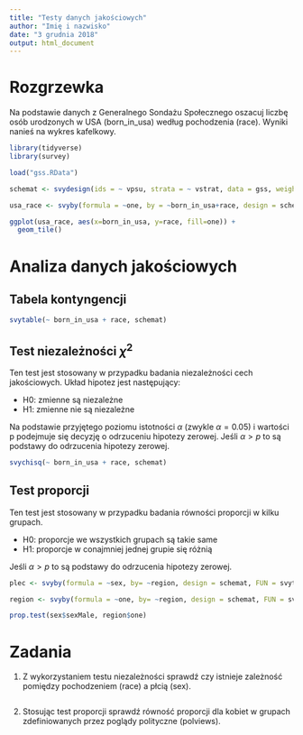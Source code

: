 ```yaml
---
title: "Testy danych jakościowych"
author: "Imię i nazwisko"
date: "3 grudnia 2018"
output: html_document
---
```


# Rozgrzewka

Na podstawie danych z Generalnego Sondażu Społecznego oszacuj liczbę osób urodzonych w USA (born_in_usa) według pochodzenia (race). Wyniki nanieś na wykres kafelkowy.

```r
library(tidyverse)
library(survey)

load("gss.RData")

schemat <- svydesign(ids = ~ vpsu, strata = ~ vstrat, data = gss, weights = ~ wtssall, nest = TRUE)  

usa_race <- svyby(formula = ~one, by = ~born_in_usa+race, design = schemat, FUN = svytotal)

ggplot(usa_race, aes(x=born_in_usa, y=race, fill=one)) + 
  geom_tile()
```

# Analiza danych jakościowych

## Tabela kontyngencji

```r
svytable(~ born_in_usa + race, schemat)
```

## Test niezależności $\chi^2$

Ten test jest stosowany w przypadku badania niezależności cech jakościowych. Układ hipotez jest następujący:

- H0: zmienne są niezależne 
- H1: zmienne nie są niezależne

Na podstawie przyjętego poziomu istotności $\alpha$ (zwykle $\alpha=0.05$) i wartości p podejmuje się decyzję o odrzuceniu hipotezy zerowej. Jeśli $\alpha > p$ to są podstawy do odrzucenia hipotezy zerowej.

```r
svychisq(~ born_in_usa + race, schemat)
```

## Test proporcji

Ten test jest stosowany w przypadku badania równości proporcji w kilku grupach.

- H0: proporcje we wszystkich grupach są takie same
- H1: proporcje w conajmniej jednej grupie się różnią

Jeśli $\alpha > p$ to są podstawy do odrzucenia hipotezy zerowej.

```r
plec <- svyby(formula = ~sex, by= ~region, design = schemat, FUN = svytotal)

region <- svyby(formula = ~one, by= ~region, design = schemat, FUN = svytotal)

prop.test(sex$sexMale, region$one)

```

# Zadania

1. Z wykorzystaniem testu niezależności sprawdź czy istnieje zależność pomiędzy pochodzeniem (race) a płcią (sex).

```r

```


2. Stosując test proporcji sprawdź równość proporcji dla kobiet w grupach zdefiniowanych przez poglądy polityczne (polviews).

```r

```

